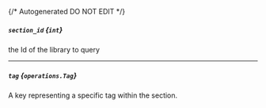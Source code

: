 {/* Autogenerated DO NOT EDIT  */}

##### `section_id` *{`int`}*
the Id of the library to query

---
##### `tag` *{`operations.Tag`}*
A key representing a specific tag within the section.

<Collapsible openLabel={Labels.showProperties} closeLabel={Labels.hideProperties}>
  <Tag />
</Collapsible>

